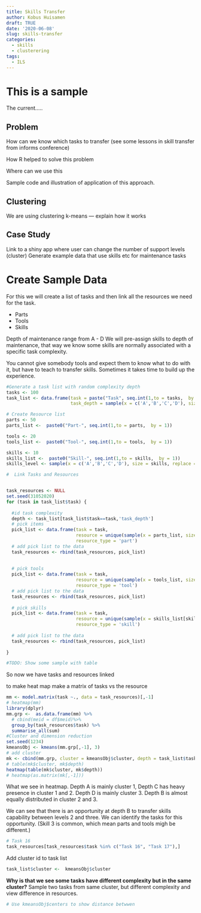 ```yaml
---
title: Skills Transfer
author: Kobus Huisamen
draft: TRUE
date: '2020-06-08'
slug: skills-transfer
categories:
  - skills
  - clusterering
tags:
  - ILS
---
```


# This is a sample

The current.....

## Problem

How can we know which tasks to transfer (see some lessons in skill transfer from informs conference)

How R helped to solve this problem

Where can we use this 

Sample code and illustration of application of this approach.

## Clustering

We are using clustering k-means --- explain how it works



## Case Study

Link to a shiny app where user can change the number of support levels (cluster)
Generate example data that use skills etc for maintenance tasks


# Create Sample Data

For this we will create a list of tasks and then link all the resources we need for the task.

  * Parts
  * Tools
  * Skills

Depth of maintenance range from A - D
We will pre-assign skills to depth of maintenance, that way we know some skills are normally associated with a specific task complexity.

You cannot give somebody tools and expect them to know what to do with it, but have to teach to transfer skills. Sometimes it takes time to build up the experience.

```r
#Generate a task list with random complexity depth
tasks <- 100
task_list <- data.frame(task = paste("Task", seq.int(1,to = tasks,  by = 1)),
                        task_depth = sample(x = c('A','B','C','D'), size = tasks, replace = TRUE))

# Create Resource list
parts <- 50
parts_list <-  paste0("Part-", seq.int(1,to = parts,  by = 1))

tools <- 20
tools_list <-  paste0("Tool-", seq.int(1,to = tools,  by = 1))

skills <- 10
skills_list <-  paste0("Skill-", seq.int(1,to = skills,  by = 1))
skills_level <- sample(x = c('A','B','C','D'), size = skills, replace = TRUE)

#  Link Tasks and Resources


task_resources <- NULL
set.seed(31052020)
for (task in task_list$task) {
  
  #id task complexity
  depth <- task_list[task_list$task==task,'task_depth'] 
  # pick items
  pick_list <- data.frame(task = task, 
                          resource = unique(sample(x = parts_list, size = sample(1:10,1), replace = TRUE)),
                          resource_type = 'part')
  # add pick list to the data
  task_resources <- rbind(task_resources, pick_list)
  
  
  # pick tools
  pick_list <- data.frame(task = task, 
                          resource = unique(sample(x = tools_list, size = sample(1:5,1), replace = TRUE)),
                          resource_type = 'tool')
  # add pick list to the data
  task_resources <- rbind(task_resources, pick_list)
  
  # pick skills
  pick_list <- data.frame(task = task, 
                          resource = unique(sample(x = skills_list[skills_level==depth], size = sample(1:5,3), replace = TRUE)),
                          resource_type = 'skill')
  
  # add pick list to the data
  task_resources <- rbind(task_resources, pick_list)
  
}

#TODO: Show some sample with table
```

So now we have tasks and resources linked

to make heat map make a matrix of tasks vs the resource

```r
mm <- model.matrix(task ~., data = task_resources)[,-1]
# heatmap(mm)
library(dplyr)
mm.grp <-  as.data.frame(mm) %>%
  # cbind(meid = df$meid)%>%
  group_by(task_resources$task) %>%
  summarise_all(sum)
#Cluster and dimension reduction
set.seed(1234)
kmeansObj <- kmeans(mm.grp[,-1], 3)
# add cluster
mk <- cbind(mm.grp, cluster = kmeansObj$cluster, depth = task_list$task_depth)
# table(mk$cluster, mk$depth)
heatmap(table(mk$cluster, mk$depth))
# heatmap(as.matrix(mk[,-1]))


```
What we see in heatmap.  Depth A is mainly cluster 1, Depth C has heavy presence in cluster 1 and 2. Depth D is mainly cluster 3. Depth B is almost equally distributed in cluster 2 and 3. 

We can see that there is an opportunity at depth B to transfer skills capability between levels 2 and three. We can identify the tasks for this opportunity. (Skill 3 is common, which mean parts and tools migh be different.)
```r
# Task 16
task_resources[task_resources$task %in% c("Task 16", "Task 17"),]
```



Add cluster id to task list

```r
task_list$cluster <-  kmeansObj$cluster
```

__Why is that we see some tasks have different complexity but in the same cluster?__
Sample two tasks from same cluster, but different complexity and view difference in resources.

```r
# Use kmeansObj$centers to show distance betwwen 
```
